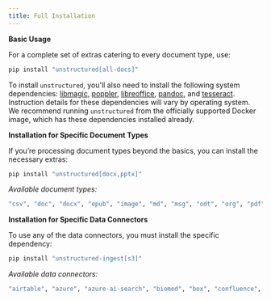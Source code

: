 ```yaml
---
title: Full Installation
---
```


**Basic Usage**

For a complete set of extras catering to every document type, use:

```bash
pip install "unstructured[all-docs]"
```

To install `unstructured`, you'll also need to install the following system dependencies:
[libmagic](https://man7.org/linux/man-pages/man3/libmagic.3.html),
[poppler](https://poppler.freedesktop.org/),
[libreoffice](https://www.libreoffice.org/discover/libreoffice/),
[pandoc](https://pandoc.org/),
and [tesseract](https://github.com/tesseract-ocr/tesseract).
Instruction details for these dependencies will vary by operating system. We recommend
running `unstructured` from the officially supported Docker image, which has these dependencies
installed already.


**Installation for Specific Document Types**

If you’re processing document types beyond the basics, you can install the necessary extras:

```bash
pip install "unstructured[docx,pptx]"

```


_Available document types:_

```bash
"csv", "doc", "docx", "epub", "image", "md", "msg", "odt", "org", "pdf", "ppt", "pptx", "rtf", "rst", "tsv", "xlsx"

```



**Installation for Specific Data Connectors**

To use any of the data connectors, you must install the specific dependency:

```bash
pip install "unstructured-ingest[s3]"

```


_Available data connectors:_

```bash
"airtable", "azure", "azure-ai-search", "biomed", "box", "confluence", "couchbase", "delta-table", "discord", "dropbox", "elasticsearch", "gcs", "github", "gitlab", "google-drive", "jira", "mongodb", "notion", "opensearch", "onedrive", "outlook", "reddit", "s3", "sharepoint", "salesforce", "slack", "wikipedia"

```
